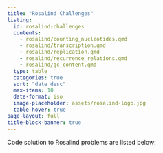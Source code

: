 ```yaml
---
title: "Rosalind Challenges"
listing:
  id: rosalind-challenges
  contents: 
    - rosalind/counting_nucleotides.qmd
    - rosalind/transcription.qmd
    - rosalind/replication.qmd
    - rosalind/recurrence_relations.qmd
    - rosalind/gc_content.qmd
  type: table
  categories: true
  sort: "date desc"
  max-items: 10
  date-format: iso
  image-placeholder: assets/rosalind-logo.jpg
  table-hover: true
page-layout: full
title-block-banner: true
---
```


Code solution to Rosalind problems are listed below:  

::: {#rosalind-challenges}
:::